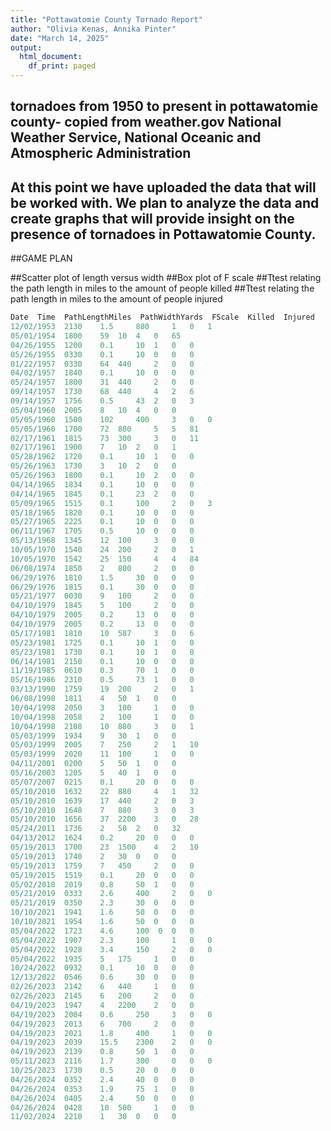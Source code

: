 ```yaml
---
title: "Pottawatomie County Tornado Report"
author: "Olivia Kenas, Annika Pinter"
date: "March 14, 2025"
output:
  html_document:
    df_print: paged
---
```



## tornadoes from 1950 to present in pottawatomie county- copied from weather.gov National Weather Service, National Oceanic and Atmospheric Administration
## At this point we have uploaded the data that will be worked with. We plan to analyze the data and create graphs that will provide insight on the presence of tornadoes in Pottawatomie County. 

##GAME PLAN

##Scatter plot of length versus width
##Box plot of F scale
##Ttest relating the path length in miles to the amount of people killed
##Ttest relating the path length in miles to the amount of people injured



```r
Date  Time  PathLengthMiles  PathWidthYards  FScale  Killed  Injured
12/02/1953 	2130 	1.5 	880 	1 	0 	1 	
05/01/1954 	1800 	59 	10 	4 	0 	65 	
04/26/1955 	1200 	0.1 	10 	1 	0 	0 	
05/26/1955 	0330 	0.1 	10 	0 	0 	0 	
01/22/1957 	0330 	64 	440 	2 	0 	0 	
04/02/1957 	1840 	0.1 	10 	0 	0 	0 
05/24/1957 	1800 	31 	440 	2 	0 	0 	
09/14/1957 	1730 	68 	440 	4 	2 	6 	
09/14/1957 	1756 	0.5 	43 	2 	0 	3 	
05/04/1960 	2005 	8 	10 	4 	0 	0 	
05/05/1960 	1500 	102 	400 	3 	0 	0 	
05/05/1960 	1700 	72 	800 	5 	5 	81 	
02/17/1961 	1815 	73 	300 	3 	0 	11 	
02/17/1961 	1900 	7 	10 	2 	0 	1 	
05/28/1962 	1720 	0.1 	10 	1 	0 	0 	
05/26/1963 	1730 	3 	10 	2 	0 	0 	
05/26/1963 	1800 	0.1 	10 	2 	0 	0 	
04/14/1965 	1834 	0.1 	10 	0 	0 	0 	
04/14/1965 	1845 	0.1 	23 	2 	0 	0 	
05/09/1965 	1515 	0.1 	100 	2 	0 	3 	
05/18/1965 	1820 	0.1 	10 	0 	0 	0 	
05/27/1965 	2225 	0.1 	10 	0 	0 	0 	
06/11/1967 	1705 	0.5 	10 	0 	0 	0 	
05/13/1968 	1345 	12 	100 	3 	0 	0 	
10/05/1970 	1540 	24 	200 	2 	0 	1 	
10/05/1970 	1542 	25 	150 	4 	4 	84 	
06/08/1974 	1850 	2 	800 	2 	0 	0 	
06/29/1976 	1810 	1.5 	30 	0 	0 	0 	
06/29/1976 	1815 	0.1 	30 	0 	0 	0 	
05/21/1977 	0030 	9 	100 	2 	0 	0 	
04/10/1979 	1845 	5 	100 	2 	0 	0 	
04/10/1979 	2005 	0.2 	13  0 	0 	0 
04/10/1979 	2005 	0.2 	13 	0 	0 	0 	
05/17/1981 	1810 	10 	587 	3 	0 	6 	
05/23/1981 	1725 	0.1 	10 	1 	0 	0 
05/23/1981 	1730 	0.1 	10 	1 	0 	0 
06/14/1981 	2150 	0.1 	10 	0 	0 	0 
11/19/1985 	0610 	0.3 	70 	1 	0 	0 
05/16/1986 	2310 	0.5 	73 	1 	0 	0 	
03/13/1990 	1759 	19 	200 	2 	0 	1 	
06/08/1998 	1811 	4 	50 	1 	0 	0 	
10/04/1998 	2050 	3 	100 	1 	0 	0 
10/04/1998 	2058 	2 	100 	1 	0 	0 	
10/04/1998 	2108 	10 	880 	3 	0 	1 	
05/03/1999 	1934 	9 	30 	1 	0 	0 
05/03/1999 	2005 	7 	250 	2 	1 	10 
05/03/1999 	2020 	11 	100 	1 	0 	0 	
04/11/2001 	0200 	5 	50 	1 	0 	0 	
05/16/2003 	1205 	5 	40 	1 	0 	0 	
05/07/2007 	0215 	0.1 	20 	0 	0 	0 	
05/10/2010 	1632 	22 	880 	4 	1 	32 	
05/10/2010 	1639 	17 	440 	2 	0 	3 	
05/10/2010 	1648 	7 	880 	3 	0 	3 	
05/10/2010 	1656 	37 	2200 	3 	0 	28 	
05/24/2011 	1736 	2 	50 	2 	0 	32 	
04/13/2012 	1624 	0.2 	20 	0 	0 	0 	
05/19/2013 	1700 	23 	1500 	4 	2 	10 	
05/19/2013 	1740 	2 	30 	0 	0 	0 	
05/19/2013 	1759 	7 	450 	2 	0 	0 	
05/19/2015 	1519 	0.1 	20 	0 	0 	0 	
05/02/2018 	2019 	0.8 	50 	1 	0 	0 	
05/21/2019 	0333 	2.6 	400 	2 	0 	0 
05/21/2019 	0350 	2.3 	30 	0 	0 	0 	
10/10/2021 	1941 	1.6 	50 	0 	0 	0 	
10/10/2021 	1954 	1.6 	50 	0 	0 	0 	
05/04/2022 	1723 	4.6 	100  0 	0 	0 	
05/04/2022 	1907	2.3 	100 	1 	0 	0 	
05/04/2022 	1928 	3.4 	150 	2 	0 	0 	
05/04/2022 	1935 	5 	175 	1 	0 	0 	
10/24/2022 	0932	0.1 	10 	0 	0 	0 	
12/13/2022 	0546 	0.6 	30 	0 	0 	0 
02/26/2023 	2142 	6 	440 	1 	0 	0 	
02/26/2023 	2145 	6 	200 	2 	0 	0 	
04/19/2023 	1947 	4 	2200 	2 	0 	0 	
04/19/2023 	2004 	0.6 	250 	3 	0 	0 	
04/19/2023 	2013 	6 	700 	2 	0 	0 	
04/19/2023 	2021 	1.8 	400 	1 	0 	0 	
04/19/2023 	2039 	15.5 	2300 	2 	0 	0 	
04/19/2023 	2139	0.8 	50 	1 	0 	0 		
05/11/2023 	2116	1.7 	300 	0 	0 	0 	
10/25/2023 	1730 	0.5 	20 	0 	0 	0 	
04/26/2024 	0352 	2.4 	40 	0 	0 	0 	
04/26/2024 	0353 	1.9 	75 	1 	0 	0 	
04/26/2024 	0405 	2.4 	50 	0 	0 	0 	
04/26/2024 	0428	10 	500 	1 	0 	0 	
11/02/2024 	2210 	1 	30 	0 	0 	0 	
```

